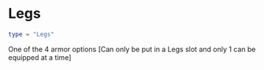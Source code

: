 # Legs
```lua
type = "Legs"
```

One of the 4 armor options [Can only be put in a Legs slot and only 1 can be equipped at a time]
